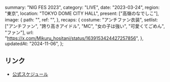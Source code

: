   summary: "NIG FES 2023",
  category: "LIVE",
  date: "2023-03-24",
  region: "東京",
  location: "TOKYO DOME CITY HALL",
  present: ["高嶺のなでしこ"],
  image: {
    path: "",
    ref: "",
  },
  recaps: {
    costume: "アンチファン衣装",
    setlist: ["アンチファン", "誇り高きアイドル", "MC", "女の子は強い", "可愛くてごめん", "ファン"],
    url: "https://x.com/Mikuru_hositani/status/1639153424427257856",
  },
  updatedAt: "2024-11-06",
};

## リンク

- [公式スケジュール](https://takanenonadeshiko.jp/?p=616)
